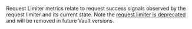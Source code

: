 Request Limiter metrics relate to request success signals observed by the
request limiter and its current state. Note the [request limiter is deprecated](/vault/docs/concepts/request-limiter)
and will be removed in future Vault versions.